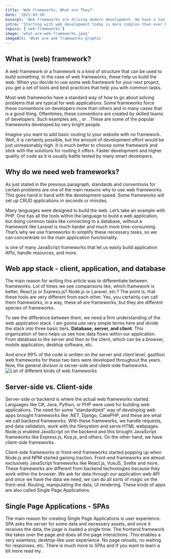 ```yaml
---
title: 'Web Frameworks, What are They?'
date: '2021-03-10'
excerpt: 'Web frameworks are driving modern development. We have a ton of front-end and back-end frameworks to choose from, but what really are web frameworks?'
intro: 'Starting with web development today is more complex than ever before. This is partly due to the explosion of web frameworks available to us as developers. JavaScript especially brought this trend. There is even website counting how many days since last JS framework has been released. But what is a web framework?'
topics: ['web-frameworks']
image: 'what-are-web-frameworks.jpeg'
imageAlt: 'What are web frameworks graphic'
---
```


## What is (web) framework?

A web framework or a framework is a kind of structure that can be used to build something. In the case of web frameworks, these help us build the web. When you decide to use some web framework for your next project, you get a set of tools and best practices that help you with common tasks.

Most web frameworks have a standard way of how to go about solving problems that are typical for web applications. Some frameworks force these conventions on developers more than others and in many cases that is a good thing. Oftentimes, these conventions are created by skilled teams of developers. Such examples are, <MdLink url='https://nextjs.org/' text='Next.js' />, <MdLink url='https://rubyonrails.org/' text='Ruby on Rails' /> or <MdLink url='https://laravel.com/' text='Laravel' />. These are some of the popular frameworks developed by very bright people.

Imagine you want to add basic routing to your website with no framework. Well, it is certainly possible, but the amount of development effort would be just unreasonably high. It is much better to choose some framework and stick with the solutions for routing it offers. Faster development and higher quality of code as it is usually battle tested by many smart developers.

## Why do we need web frameworks?

As just stated in the previous paragraph, standards and conventions for certain problems are one of the main reasons why to use web frameworks. This goes hand in hand with the development speed. Some frameworks will set up CRUD applications in seconds or minutes.

Many languages were designed to build the web. Let’s take an example with PHP. One has all the tools within the language to build a web application, but doing common tasks like connecting to a database, without a framework like Laravel is much harder and much more time-consuming. That’s why we use frameworks to simplify these necessary tasks, so we can concentrate on the main application functionality.

<MdLink url='https://expressjs.com/' text='Express.js' /> is one of many JavaScript
frameworks that let us easily build application APIs, handle resources, and more.

## Web app stack - client, application, and database

The main reason for writing this article was to differentiate between frameworks. Lot of times we see comparisons like, which framework is better, React.js or Express.js? Node.js or Laravel, etc.? The point is, that these tools are very different from each other. Yes, you certainly can call them frameworks, in a way, these all are frameworks, but they are different species of frameworks.

To see the difference between them, we need a firm understanding of the web application stack. I am gonna use very simple terms here and divide the stack into three basic tiers. **Database, server, and client**. This organization of tiers helps us see how data flows within our application. From database to the server and then to the client, which can be a browser, mobile application, desktop software, etc.

And since 99% of the code is written on the server and client level, gazillion web frameworks for these two tiers were developed throughout the years. Now, the general division is server-side and client-side frameworks. ![List of different kinds of web frameworks](/images/articles/web-frameworks.jpeg 'Different web frameworks')

## Server-side vs. Client-side

Server-side or backend is where the actual web frameworks started. Languages like C#, Java, Python, or PHP were used for building web applications. The need for some “standardized” way of developing web apps brought frameworks like .NET, Django, CakePHP, and these are what we call backend frameworks. With these frameworks, we handle requests, and data validation, work with the filesystem and serve HTML webpages. Node.js enabled JavaScript on the backend and this brought JavaScript frameworks like Express.js, Koa.js, and others. On the other hand, we have client-side frameworks.

Client-side frameworks or front-end frameworks started popping up when Node.js and NPM started gaining traction. Front-end frameworks are almost exclusively JavaScript frameworks like React.js, VueJS, Svelte and more. These frameworks are different from backend technologies because they work within the browser. We ask for data through our application web API and once we have the data we need, we can do all sorts of magic on the front-end. Routing, manipulating the data, UI rendering. These kinds of apps are also called Single Page Applications.

## Single Page Applications - SPAs

The main reason for creating Single Page Applications is user experience. SPA asks the server for some data and necessary assets, and once it receives the data, the page is loaded a single time. The frontend framework like <MdLink url='https://reactjs.org/' text='React.js' /> takes over the page and does all the page interactions. This enables a very seamless, desktop-like user experience. No page reloads, no waiting for responses, etc. There is much more to SPAs and if you want to learn a bit more read my <MdLinkInternal url='/articles/single-page-application-example' text='article on Single Page Applications' />.
